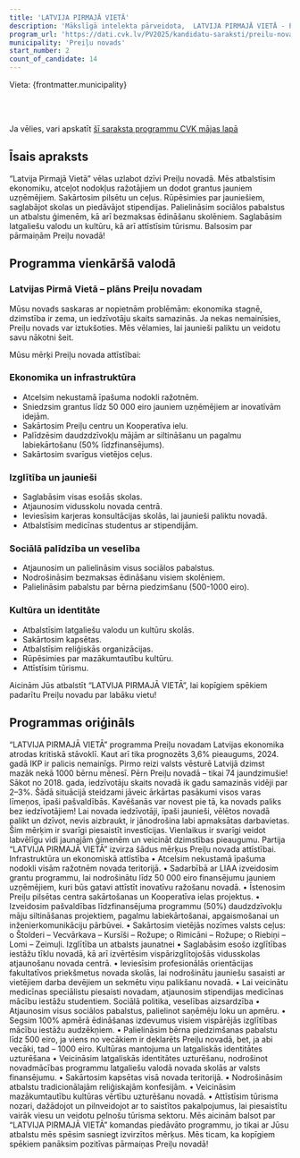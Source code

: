 ```yaml
---
title: 'LATVIJA PIRMAJĀ VIETĀ'
description: 'Mākslīgā intelekta pārveidota,  LATVIJA PIRMAJĀ VIETĀ - Preiļu novads programma vienkāršā valodā'
program_url: 'https://dati.cvk.lv/PV2025/kandidatu-saraksti/preilu-novads/latvija-pirmaja-vieta'
municipality: 'Preiļu novads'
start_number: 2
count_of_candidate: 14
---
```



Vieta: {frontmatter.municipality}<br/>

<Badge text="Ekonomiskā attīstība" variant="note" size="small" /> <Badge text="Darba vietu radīšana" variant="note" size="small" /> <Badge text="Ģimeņu atbalsts" variant="note" size="small" /> <Badge text="Izglītības pieejamība" variant="note" size="small" /> <Badge text="Latgaliskās identitātes saglabāšana" variant="note" size="small" />

<br/><br/> 

<Card title='Šis ir mākslīga intelekta ģenerēts apraksts' icon='starlight'>
    Ja vēlies, vari apskatīt <a href={frontmatter.program_url} target='_blank'>šī saraksta programmu CVK mājas lapā</a>
    </Card>

## Īsais apraksts

“Latvija Pirmajā Vietā” vēlas uzlabot dzīvi Preiļu novadā. Mēs atbalstīsim ekonomiku, atceļot nodokļus ražotājiem un dodot grantus jauniem uzņēmējiem. Sakārtosim pilsētu un ceļus. Rūpēsimies par jauniešiem, saglabājot skolas un piedāvājot stipendijas. Palielināsim sociālos pabalstus un atbalstu ģimenēm, kā arī bezmaksas ēdināšanu skolēniem. Saglabāsim latgaliešu valodu un kultūru, kā arī attīstīsim tūrismu. Balsosim par pārmaiņām Preiļu novadā!

## Programma vienkāršā valodā

### Latvijas Pirmā Vietā – plāns Preiļu novadam

Mūsu novads saskaras ar nopietnām problēmām: ekonomika stagnē, dzimstība ir zema, un iedzīvotāju skaits samazinās. Ja nekas nemainīsies, Preiļu novads var iztukšoties. Mēs vēlamies, lai jaunieši paliktu un veidotu savu nākotni šeit.

Mūsu mērķi Preiļu novada attīstībai:

### Ekonomika un infrastruktūra

*   Atcelsim nekustamā īpašuma nodokli ražotnēm.
*   Sniedzsim grantus līdz 50 000 eiro jauniem uzņēmējiem ar inovatīvām idejām.
*   Sakārtosim Preiļu centru un Kooperatīva ielu.
*   Palīdzēsim daudzdzīvokļu mājām ar siltināšanu un pagalmu labiekārtošanu (50% līdzfinansējums).
*   Sakārtosim svarīgus vietējos ceļus.

### Izglītība un jaunieši

*   Saglabāsim visas esošās skolas.
*   Atjaunosim vidusskolu novada centrā.
*   Ieviesīsim karjeras konsultācijas skolās, lai jaunieši paliktu novadā.
*   Atbalstīsim medicīnas studentus ar stipendijām.

### Sociālā palīdzība un veselība

*   Atjaunosim un palielināsim visus sociālos pabalstus.
*   Nodrošināsim bezmaksas ēdināšanu visiem skolēniem.
*   Palielināsim pabalstu par bērna piedzimšanu (500-1000 eiro).

### Kultūra un identitāte

*   Atbalstīsim latgaliešu valodu un kultūru skolās.
*   Sakārtosim kapsētas.
*   Atbalstīsim reliģiskās organizācijas.
*   Rūpēsimies par mazākumtautību kultūru.
*   Attīstīsim tūrismu.

Aicinām Jūs atbalstīt “LATVIJA PIRMAJĀ VIETĀ”, lai kopīgiem spēkiem padarītu Preiļu novadu par labāku vietu!

## Programmas oriģināls

“LATVIJA PIRMAJĀ VIETĀ” programma Preiļu novadam
Latvijas ekonomika atrodas kritiskā stāvoklī. Kaut arī tika prognozēts 3,6% pieaugums, 2024. gadā IKP ir palicis nemainīgs. Pirmo reizi valsts vēsturē Latvijā dzimst mazāk nekā 1000 bērnu mēnesī. Pērn Preiļu novadā – tikai 74 jaundzimušie! Sākot no 2018. gada, iedzīvotāju skaits novadā ik gadu samazinās vidēji par 2–3%. Šādā situācijā steidzami jāveic ārkārtas pasākumi visos varas līmeņos, īpaši pašvaldībās. Kavēšanās var novest pie tā, ka novads paliks bez iedzīvotājiem!
Lai novada iedzīvotāji, īpaši jaunieši, vēlētos novadā palikt un dzīvot, nevis aizbraukt, ir jānodrošina labi apmaksātas darbavietas. Šim mērķim ir svarīgi piesaistīt investīcijas. Vienlaikus ir svarīgi veidot labvēlīgu vidi jaunajām ģimenēm un veicināt dzimstības pieaugumu.
Partija “LATVIJA PIRMAJĀ VIETĀ” izvirza šādus mērķus Preiļu novada attīstībai.
Infrastruktūra un ekonomiskā attīstība
• Atcelsim nekustamā īpašuma nodokli visām ražotnēm novada teritorijā.
• Sadarbībā ar LIAA izveidosim grantu programmu, lai nodrošinātu līdz 50 000 eiro finansējumu jauniem uzņēmējiem, kuri būs gatavi attīstīt inovatīvu ražošanu novadā.
• Īstenosim Preiļu pilsētas centra sakārtošanas un Kooperatīva ielas projektus.
• Izveidosim pašvaldības līdzfinansējuma programmu (50%) daudzdzīvokļu māju siltināšanas projektiem, pagalmu labiekārtošanai, apgaismošanai un inženierkomunikāciju pārbūvei.
• Sakārtosim vietējās nozīmes valsts ceļus:
o Štolderi – Vecvārkava – Kursīši – Rožupe;
o Rimicāni – Rožupe;
o Riebiņi – Lomi – Zeimuļi.
Izglītība un atbalsts jaunatnei
• Saglabāsim esošo izglītības iestāžu tīklu novadā, kā arī izvērtēsim vispārizglītojošās vidusskolas atjaunošanu novada centrā.
• Ieviesīsim profesionālās orientācijas fakultatīvos priekšmetus novada skolās, lai nodrošinātu jauniešu sasaisti ar vietējiem darba devējiem un sekmētu viņu palikšanu novadā.
• Lai veicinātu medicīnas speciālistu piesaisti novadam, atjaunosim stipendijas medicīnas mācību iestāžu studentiem.
Sociālā politika, veselības aizsardzība
• Atjaunosim visus sociālos pabalstus, palielinot saņēmēju loku un apmēru.
• Segsim 100% apmērā ēdināšanas izdevumus visiem vispārējās izglītības mācību iestāžu audzēkņiem.
• Palielināsim bērna piedzimšanas pabalstu līdz 500 eiro, ja viens no vecākiem ir deklarēts Preiļu novadā, bet, ja abi vecāki, tad – 1000 eiro.
Kultūras mantojuma un latgaliskās identitātes uzturēšana
• Veicināsim latgaliskās identitātes uzturēšanu, nodrošinot novadmācības programmu latgaliešu valodā novada skolās ar valsts finansējumu.
• Sakārtosim kapsētas visā novada teritorijā.
• Nodrošināsim atbalstu tradicionālajām reliģiskajām konfesijām.
• Veicināsim mazākumtautību kultūras vērtību uzturēšanu novadā.
• Attīstīsim tūrisma nozari, dažādojot un pilnveidojot ar to saistītos pakalpojumus, lai piesaistītu vairāk viesu un veidotu pelnošu tūrisma sektoru.
Mēs aicinām balsot par “LATVIJA PIRMAJĀ VIETĀ” komandas piedāvāto programmu, jo tikai ar Jūsu atbalstu mēs spēsim sasniegt izvirzītos mērķus. Mēs ticam, ka kopīgiem spēkiem panāksim pozitīvas pārmaiņas Preiļu novadā!
